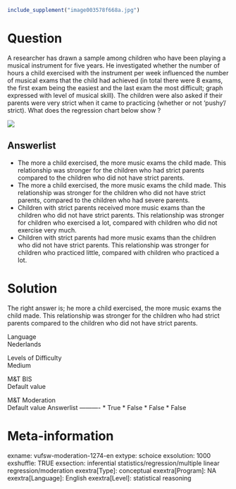 ```r
include_supplement("image003578f668a.jpg")
```

Question
========
A researcher has drawn a sample among children who have been playing a
musical instrument for five years. He investigated whether the number of
hours a child exercised with the instrument per week influenced the
number of musical exams that the child had achieved (in total there were
8 exams, the first exam being the easiest and the last exam the most
difficult; graph expressed with level of musical skill). The children
were also asked if their parents were very strict when it came to
practicing (whether or not 'pushy'/ strict). What does the regression
chart below show ?  
  
  
![](image003578f668a.jpg)

Answerlist
----------
* The more a child exercised, the more music exams the child made. This
  relationship was stronger for the children who had strict parents
  compared to the children who did not have strict parents.
* The more a child exercised, the more music exams the child made. This
  relationship was stronger for the children who did not have strict
  parents, compared to the children who had severe parents.
* Children with strict parents received more music exams than the children
  who did not have strict parents. This relationship was stronger for
  children who exercised a lot, compared with children who did not
  exercise very much.
* Children with strict parents had more music exams than the children who
  did not have strict parents. This relationship was stronger for children
  who practiced little, compared with children who practiced a lot.

Solution
========





The right answer is; he more a child exercised, the more music exams the
child made. This relationship was stronger for the children who had
strict parents compared to the children who did not have strict parents.





Language  
Nederlands

Levels of Difficulty  
Medium

M&T BIS  
Default value

M&T Moderation  
Default value
Answerlist
----------
* True
* False
* False
* False

Meta-information
================
exname: vufsw-moderation-1274-en
extype: schoice
exsolution: 1000
exshuffle: TRUE
exsection: inferential statistics/regression/multiple linear regression/moderation
exextra[Type]: conceptual
exextra[Program]: NA
exextra[Language]: English
exextra[Level]: statistical reasoning


